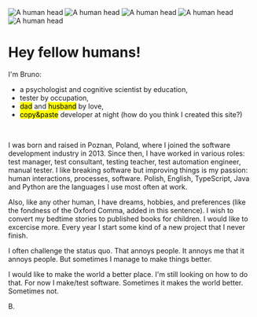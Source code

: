 
<div class="flex flex-row items-end justify-center gap-3 mb-4 overflow-hidden">
        <Image src={headImage} alt="A human head" width={150}/>
        <Image src={headImage} alt="A human head" width={150}/>
        <Image src={headImage} alt="A human head" width={150}/>
        <Image src={headImage} alt="A human head" width={150}/>
        <Image src={headImage} alt="A human head" width={150}/>
</div>

<h1>Hey fellow humans!</h1>

I'm Bruno:
- a psychologist and cognitive scientist by education, 
- tester by occupation, 
- <mark>dad</mark> and <mark>husband</mark> by love,
- <mark>copy&paste</mark> developer at night (how do you think I created this site?)
<br/>

I was born and raised in Poznan, Poland, where I joined the software development industry in 2013. Since then, I have worked in various roles: test manager, test consultant, testing teacher, test automation engineer, manual tester. I like breaking software but improving things is my passion: human interactions, processes, software. Polish, English, TypeScript, Java and Python are the languages I use most often at work.
<br/>

Also, like any other human, I have dreams, hobbies, and preferences (like the fondness of the Oxford Comma, added in this sentence). I wish to convert my bedtime stories to published books for children. I would like to excercise more. Every year I start some kind of a new project that I never finish.
<br/>

I often challenge the status quo. That annoys people. It annoys me that it annoys people. But sometimes I manage to make things better.
<br/>

I would like to make the world a better place. I'm still looking on how to do that. For now I make/test software. Sometimes it makes the world better. Sometimes not.
<br/>

B.